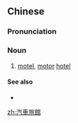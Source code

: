 {{also|汽车旅馆}}
==Chinese==
{{zh-forms|s=汽车旅馆|type=22}}

===Pronunciation===
{{zh-pron
|m=qìchē lǚguǎn
|c=hei3 ce1 leoi5 gun2
|mn=khì-chhia lí-koán/khì-chhia lú-koán
|cat=n
}}

===Noun===
{{zh-noun}}

# [[motel]], [[motor]] [[hotel]]

====See also====
* {{zh-l|旅店}}<!-- motel -->

[[zh:汽車旅館]]
